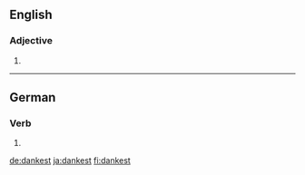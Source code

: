 ==English==

===Adjective===
{{head|en}}

# {{en-superlative of|dank}}

----

==German==

===Verb===
{{head|de}}

# {{de-verb form of|danken|2|s|k1}}

[[de:dankest]]
[[ja:dankest]]
[[fi:dankest]]